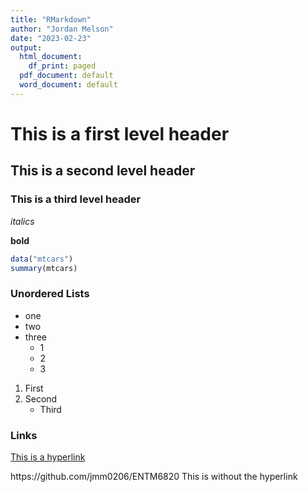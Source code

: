 ```yaml
---
title: "RMarkdown"
author: "Jordan Melson"
date: "2023-02-23"
output:
  html_document:
    df_print: paged
  pdf_document: default
  word_document: default
---
```

# This is a first level header

## This is a second level header

### This is a third level header

*italics*

**bold**

```r
data("mtcars")
summary(mtcars)
```

### Unordered Lists
- one
- two
- three
  - 1
  - 2
  - 3


1. First
2. Second
    - Third
    
### Links

[This is a hyperlink](https://github.com/jmm0206/ENTM6820)

https://github.com/jmm0206/ENTM6820
This is without the hyperlink
